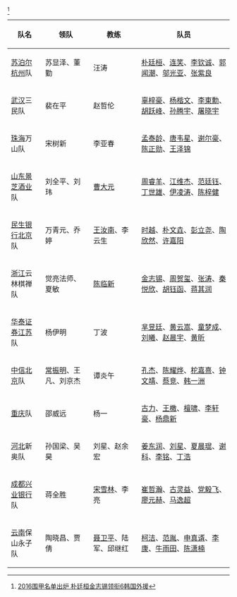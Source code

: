 <ref>[http://sports.sina.com.cn/go/2016-04-09/doc-ifxrcizu3874614.shtml 2016围甲名单出炉 朴廷桓金志锡领衔6韩国外援]</ref>
{|class="wikitable"
! 队名 !! 领队 !! 教练 !! 队员
|-
|[[苏泊尔]][[杭州]]队||苏显泽、董勤||汪涛
|[[朴廷桓]]{{flagicon|KOR}}、[[连笑]]、[[李钦诚]]、[[郭闻潮]]、[[邬光亚]]、[[张紫良]]
|-
|[[武汉]]三民队||裴在平||赵哲伦
|[[辜梓豪]]、[[杨楷文]]、[[李東勳_(圍棋棋手)|李東勳]]{{flagicon|KOR}}、[[胡跃峰]]、[[孙腾宇]]、[[屠晓宇]]
|-
|[[珠海]]万山队||宋树新||李亚春
|[[孟泰龄]]、[[唐韦星]]、[[谢尔豪]]、[[陈正勋]]、[[王泽锦]]
|-
|[[山东]][[景芝酒业]]队||刘全平、刘玮||[[曹大元]]
|[[周睿羊]]、[[江维杰]]、[[范廷钰]]、[[丁世雄]]、[[伊凌涛]]、[[陈梓健]]
|-
|[[民生银行]][[北京]]队||万青元、乔婷||[[王汝南]]、李云生
|[[时越]]、[[朴文垚]]、[[彭立尧]]、[[陶欣然]]、[[许嘉阳]]
|-
|[[浙江]]云林棋禅队||觉亮法师、夏敏||[[陈临新]]
|[[金志锡]]{{flagicon|KOR}}、[[周贺玺]]、[[张涛 (围棋棋手)|张涛]]、[[秦悦欣]]、[[胡钰函]]、[[蒋其润]]
|-
|[[华泰证券]][[江苏]]队||杨伊明||丁波
|[[芈昱廷]]、[[黄云嵩]]、[[童梦成]]、[[刘曦 (围棋棋手)|刘曦]]、[[赵晨宇]]、[[黄昕]]
|-
|[[中信]][[北京]]队||[[常振明]]、王凡、刘京杰||谭炎午
|[[孔杰]]、[[陈耀烨]]、[[柁嘉熹]]、[[钟文靖]]、[[蔡竞]]、[[韩一洲]]
|-
|[[重庆]]队||邵威远||杨一
|[[古力]]、[[王檄]]、[[檀啸]]、[[李轩豪]]、[[杨鼎新]]
|-
|[[河北]]新奥队||孙国梁、吴昊||刘星、赵余宏
|[[姜东润]]{{flagicon|KOR}}、[[刘星 (围棋棋手)|刘星]]、[[夏晨琨]]、[[谢科 (围棋棋手)|谢科]]、[[李铭 (围棋棋手)|李铭]]、[[丁浩 (围棋棋手)|丁浩]]
|-
|[[成都]][[兴业银行]]队||蒋全胜||[[宋雪林]]、李亮
|[[崔哲瀚]]{{flagicon|KOR}}、[[古灵益]]、[[党毅飞]]、[[廖元赫]]、[[马逸超]]
|-
|[[云南]]保山永子队||陶晓昌、贾倩||[[聂卫平]]、陆军、邱继红
|[[柯洁]]、[[范胤]]、[[申真谞]]{{flagicon|KOR}}、[[李康 (围棋棋手)|李康]]、[[牛雨田]]、[[陈潇楠]]
|}